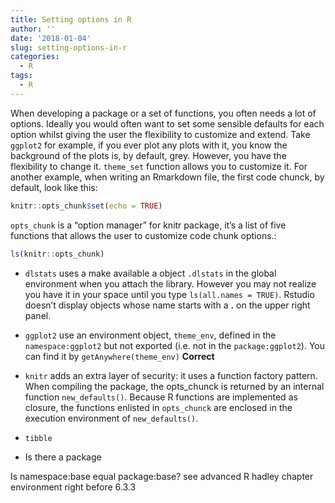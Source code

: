 ---
title: Setting options in R
author: ''
date: '2018-01-04'
slug: setting-options-in-r
categories:
  - R
tags:
  - R
---


When developing a package or a set of functions, you often needs a lot of options. Ideally you would often want to set some sensible defaults for each option whilst giving the user the flexibility to customize and extend. Take `ggplot2` for example, if you ever plot any plots with it, you know the background of the plots is, by default, grey. However, you have the flexibility to change it. `theme_set` function allows you to customize it. For another example, when writing an Rmarkdown file, the first code chunck, by default, look like this:

```r
knitr::opts_chunk$set(echo = TRUE)
```

`opts_chunk` is a "option manager" for knitr package, it's a list of five functions that allows the user to customize code chunk options.:

```{r}
ls(knitr::opts_chunk)
```

- `dlstats` uses a make available a object `.dlstats` in the global environment when you attach the library. However you may not realize you have it in your space until you type `ls(all.names = TRUE)`. Rstudio doesn't display objects whose name starts with a __.__ on the upper right panel.

- `ggplot2` use an environment object, `theme_env`, defined in the `namespace:ggplot2` but not exported (i.e. not in the `package:ggplot2`). You can find it by `getAnywhere(theme_env)`  __Correct__

- `knitr` adds an extra layer of security: it uses a function factory pattern. When compiling the package, the opts_chunck is returned by an internal function `new_defaults()`. Because R functions are implemented as closure, the functions enlisted in `opts_chunck` are enclosed in the execution environment of `new_defaults()`. 

- `tibble` 

- Is there a package 


Is namespace:base equal package:base? see advanced R hadley chapter environment right before 6.3.3 
